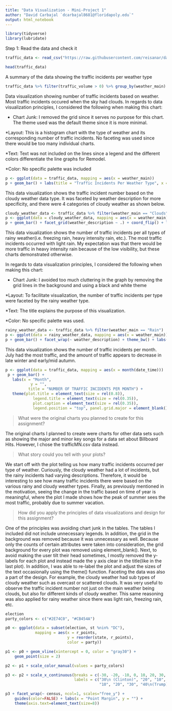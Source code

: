 ```yaml
---
title: "Data Visualization - Mini-Project 1"
author: "David Carbajal `dcarbajal8681@floridapoly.edu`"
output: html_notebook
---
```



```r
library(tidyverse)
library(lubridate)
```


Step 1: Read the data and check it
```r
traffic_data <- read_csv("https://raw.githubusercontent.com/reisanar/datasets/trafficMN.csv")
```

```r
head(traffic_data)
```


A summary of the data showing the traffic incidents per weather type
```r
traffic_data %>% filter(traffic_volume > 0) %>% group_by(weather_main) %>% summarise(traffic_per_weather = n()) %>% arrange(desc(traffic_per_weather))
```

Data visualization showing number of traffic incidents based on weather. Most traffic incidents occured when the sky had clouds. In regards to data visualization principles, I considered the following when making this chart:

* Chart Junk: I removed the grid since it serves no purpose for this chart. The theme used was the default theme since it is more minimal.

*Layout: This is a histogram chart with the type of weather and its corresponding number of traffic incidents. No faceting was used since there would be too many individual charts.

*Text: Text was not included on the lines since a legend and the different colors differentiate the line graphs for Remodel.

*Color: No specific palette was included

```r
p <- ggplot(data = traffic_data, mapping = aes(x = weather_main))
p + geom_bar() + labs(title = "Traffic Incidents Per Weather Type", x = "Type of Weather", y = "Number of Traffic Incidents") + theme(panel.grid.major = element_blank(), panel.grid.minor = element_blank())
```

This data visualization shows the traffic incident number based on the cloudy weather data type. It was faceted by weather description for more specificity, and there were 4 categories of cloudy weather as shown below.
```r
cloudy_weather_data <- traffic_data %>% filter(weather_main == "Clouds")
p <- ggplot(data = cloudy_weather_data, mapping = aes(x = weather_main)) + labs(x = "")
p + geom_bar() + facet_grid(weather_description ~ .) + coord_flip() + labs(x = "", y = "Number of Traffic Incidents") + theme(panel.grid.major = element_blank(), panel.grid.minor = element_blank())
```


This data visualization shows the number of traffic incidents per all types of rainy weather(i.e. freezing rain, heavy intensity rain, etc.). The most traffic incidents occurred with light rain. My expectation was that there would be more traffic in heavy intensity rain because of the low visibility, but these charts demonstrated otherwise.

In regards to data visualization principles, I considered the following when making this chart:

* Chart Junk: I avoided too much cluttering in the graph by removing the grid lines in the background and using a black and white theme

*Layout: To facilitate visualization, the number of traffic incidents per type were faceted by the rainy weather type.

*Text: The title explains the purpose of this visualization.

*Color: No specific palette was used.
```r
rainy_weather_data <- traffic_data %>% filter(weather_main == "Rain")
p <- ggplot(data = rainy_weather_data, mapping = aes(x = weather_main)) 
p + geom_bar() + facet_wrap(~ weather_description) + theme_bw() + labs(x = "", y = "", title = "Number of Traffic Incidents per Rainy Weather Type") + theme(panel.grid.major = element_blank(), panel.grid.minor = element_blank())

```


This data visualization shows the number of traffic incidents per month. July had the most traffic, and the amount of traffic appears to decrease in late winter and early/mid autumn.
```r
p <- ggplot(data = traffic_data, mapping = aes(x = month(date_time)))
 p + geom_bar() +
   labs(x = "Month",
           y = "",
          title = "NUMBER OF TRAFFIC INCIDENTS PER MONTH") + 
   theme(plot.title = element_text(size = rel(0.8)),
            legend.title = element_text(size = rel(0.35)),
            plot.caption = element_text(size = rel(0.35)),
            legend.position = "top", panel.grid.major = element_blank(), panel.grid.minor = element_blank()) 
```

> What were the original charts you planned to create for this assignment?

The original charts I planned to create were charts for other data sets such as showing the major and minor key songs for a data set about Billboard Hits. However, I chose the trafficMN.csv data instead.

> What story could you tell with your plots?

We start off with the plot telling us how many traffic incidents occurred per type of weather. Curiously, the cloudy weather had a lot of incidents, but the rainy incidents had varying descriptions. Therefore, it would be interesting to see how many traffic incidents there were based on the various rainy and cloudy weather types. Finally, as previously mentioned in the motivation, seeing the change in the traffic based on time of year is meaningful, where the plot I made shows how the peak of summer sees the most traffic, probably due to summer vacation.

> How did you apply the principles of data visualizations and design for this assignment?

One of the principles was avoiding chart junk in the tables. The tables I included did not include unnecessary legends. In addition, the grid in the background was removed because it was unnecessary as well. Because only the counts of certain attributes were taken into consideration, the grid background for every plot was removed using element_blank(). Next, to avoid making the user tilt their head sometimes, I mostly removed the y-labels for each plot and instead made the y axis clear in the title(like in the last plot). In addition, I was able to re-label the plot and adjust the sizes of the text occasionally using the theme() function. Faceting the data was also a part of the design. For example, the cloudy weather had sub types of cloudy weather such as overcast or scattered clouds. It was very useful to observe the traffic incident number not just on the main weather being clouds, but also for different kinds of cloudy weather. This same reasoning was also applied for rainy weather since there was light rain, freezing rain, etc. 



```r
election
party_colors <- c("#2E74C0", "#CB454A") 

p0 <- ggplot(data = subset(election, st %nin% "DC"),
             mapping = aes(x = r_points,
                           y = reorder(state, r_points),
                           color = party))

p1 <- p0 + geom_vline(xintercept = 0, color = "gray30") +
    geom_point(size = 2)

p2 <- p1 + scale_color_manual(values = party_colors)

p3 <- p2 + scale_x_continuous(breaks = c(-30, -20, -10, 0, 10, 20, 30, 40),
                              labels = c("30\n (Clinton)", "20", "10", "0",
                                         "10", "20", "30", "40\n(Trump)"))

p3 + facet_wrap(~ census, ncol=1, scales="free_y") +
    guides(color=FALSE) + labs(x = "Point Margin", y = "") +
    theme(axis.text=element_text(size=8))
```
